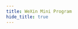 ```yaml
---
title: WeXin Mini Program
hide_title: true
---
```



<FeatureIcon src={wexinMiniProgram} title="WeXin Mini Program" />
<LinkList
  data={[
    {
      title: "Configuration",
      link: "/docs/wexin-mini-program/configuration",
      src: wexinMiniProgram,
    },
    {
      title: "Custom Components",
      link: "/docs/wexin-mini-program/custom-components",
      src: wexinMiniProgram,
    },
    {
      title: "WXML",
      link: "/docs/wexin-mini-program/wxml",
      src: wexinMiniProgram,
    },
    {
      title: "API",
      link: "/docs/wexin-mini-program/api",
      src: wexinMiniProgram,
    },
    {
      title: "Solutions",
      link: "/docs/wexin-mini-program/solutions",
      src: wexinMiniProgram,
    },
  ]}
/>
<ReferenceList
  data={[
    {
      title: "WeXin Public Doc",
      subTitle: "Development",
      src: wexinMiniProgram,
      link: "https://developers.weixin.qq.com/miniprogram/en/dev/",
    },
  ]}
/>
